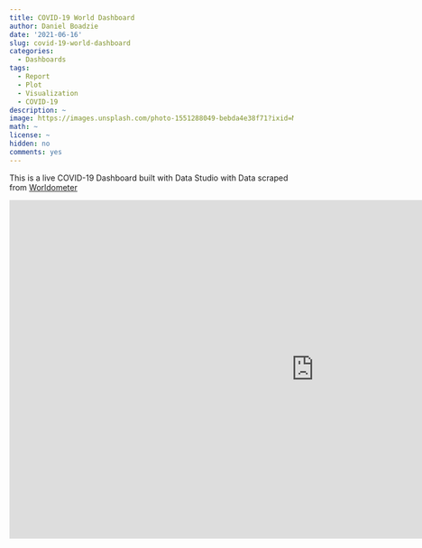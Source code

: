 ```yaml
---
title: COVID-19 World Dashboard
author: Daniel Boadzie
date: '2021-06-16'
slug: covid-19-world-dashboard
categories:
  - Dashboards
tags:
  - Report
  - Plot
  - Visualization
  - COVID-19
description: ~
image: https://images.unsplash.com/photo-1551288049-bebda4e38f71?ixid=MnwxMjA3fDB8MHxwaG90by1wYWdlfHx8fGVufDB8fHx8&ixlib=rb-1.2.1&auto=format&fit=crop&w=1050&q=80
math: ~
license: ~
hidden: no
comments: yes
---
```


This is a live COVID-19 Dashboard built with Data Studio with Data scraped from [Worldometer](https://www.worldometers.info/coronavirus/)

<iframe width="1080" height="600" src="https://datastudio.google.com/embed/reporting/72ef05c3-0bca-498c-9dd7-a3b58ead7055/page/m3bPC" frameborder="0" style="border:0" allowfullscreen></iframe>